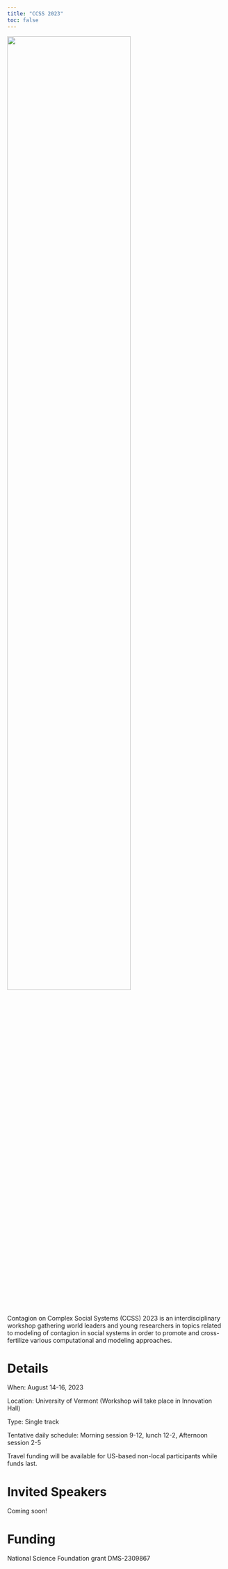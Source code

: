```yaml
---
title: "CCSS 2023"
toc: false
---
```


![](/assets/images/uvm.jpeg){fig-align=center width=75%}

Contagion on Complex Social Systems (CCSS) 2023 is an interdisciplinary workshop gathering world leaders and young researchers in topics related to modeling of contagion in social systems in order to promote and cross-fertilize various computational and modeling approaches.

# Details
When: August 14-16, 2023

Location: University of Vermont (Workshop will take place in Innovation Hall)

Type: Single track

Tentative daily schedule: Morning session 9-12, lunch 12-2, Afternoon session 2-5

Travel funding will be available for US-based non-local participants while funds last.

# Invited Speakers

Coming soon!

# Funding
National Science Foundation grant DMS-2309867